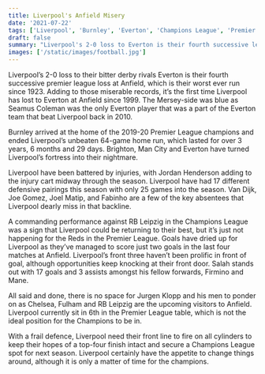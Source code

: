 ```yaml
---
title: Liverpool's Anfield Misery
date: '2021-07-22'
tags: ['Liverpool', 'Burnley', 'Everton', 'Champions League', 'Premier League', 'Football']
draft: false
summary: "Liverpool's 2-0 loss to Everton is their fourth successive league loss at Anfield. Liverpool have had 17 different defensive pairings this season with only 25 games into the season. Chelsea, Fulham and RB Leipzig are the Reds' next three opponents."
images: ['/static/images/football.jpg']
---
```


Liverpool’s 2-0 loss to their bitter derby rivals Everton is their fourth successive premier league loss at Anfield, which is their worst ever run since 1923. Adding to those miserable records, it’s the first time Liverpool has lost to Everton at Anfield since 1999. The Mersey-side was blue as Seamus Coleman was the only Everton player that was a part of the Everton team that beat Liverpool back in 2010.

Burnley arrived at the home of the 2019-20 Premier League champions and ended Liverpool’s unbeaten 64-game home run, which lasted for over 3 years, 6 months and 29 days. Brighton, Man City and Everton have turned Liverpool’s fortress into their nightmare.

Liverpool have been battered by injuries, with Jordan Henderson adding to the injury cart midway through the season. Liverpool have had 17 different defensive pairings this season with only 25 games into the season. Van Dijk, Joe Gomez, Joel Matip, and Fabinho are a few of the key absentees that Liverpool dearly miss in that backline.

A commanding performance against RB Leipzig in the Champions League was a sign that Liverpool could be returning to their best, but it’s just not happening for the Reds in the Premier League. Goals have dried up for Liverpool as they’ve managed to score just two goals in the last four matches at Anfield. Liverpool’s front three haven’t been prolific in front of goal, although opportunities keep knocking at their front door. Salah stands out with 17 goals and 3 assists amongst his fellow forwards, Firmino and Mane.

All said and done, there is no space for Jurgen Klopp and his men to ponder on as Chelsea, Fulham and RB Leipzig are the upcoming visitors to Anfield. Liverpool currently sit in 6th in the Premier League table, which is not the ideal position for the Champions to be in.

With a frail defence, Liverpool need their front line to fire on all cylinders to keep their hopes of a top-four finish intact and secure a Champions League spot for next season. Liverpool certainly have the appetite to change things around, although it is only a matter of time for the champions.
